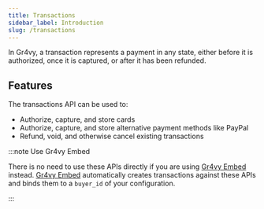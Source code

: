 ```yaml
---
title: Transactions
sidebar_label: Introduction
slug: /transactions
---
```


In Gr4vy, a transaction represents a payment in any state, either before it is
authorized, once it is captured, or after it has been refunded.

## Features

The transactions API can be used to:

- Authorize, capture, and store cards
- Authorize, capture, and store alternative payment methods like PayPal
- Refund, void, and otherwise cancel existing transactions

:::note Use Gr4vy Embed

There is no need to use these APIs directly if you are using [Gr4vy Embed]
instead. [Gr4vy Embed] automatically creates transactions against these APIs and
binds them to a `buyer_id` of your configuration.

:::

[gr4vy embed]: https://www.npmjs.com/package/@gr4vy/embed
